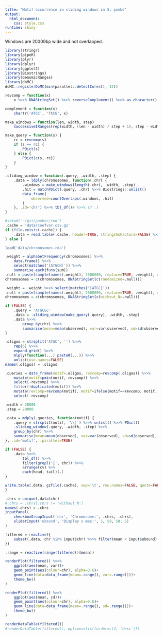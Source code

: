 ```yaml
---
title: "Motif occurrence in sliding windows in S. pombe"
output:
  html_document:
    css: style.css
runtime: shiny
---
```


Windows are 20000bp wide and not overlapped.

```r
library(stringr)
library(pipeR)
library(plyr)
library(dplyr)
library(ggplot2)
library(Biostrings)
library(GenomicRanges)
library(doMC)
doMC::registerDoMC(min(parallel::detectCores(), 12))
```

```r
revcomp = function(x)
    x %>>% DNAStringSet() %>>% reverseComplement() %>>% as.character()

complement = function(x)
    chartr('ATGC', 'TACG', x)

make_windows = function(len, width, step)
    successiveIRanges(rep(width, (len - width) / step + 1), step - width)

make_query = function(s) {
    rc = revcomp(s)
    if (s == rc) {
        PDict(s)
    } else {
        PDict(c(s, rc))
    }
}

.sliding_window = function(.query, .width, .step) {
    .data = ldply(chromosomes, function(.chr) {
        .windows = make_windows(length(.chr), .width, .step)
        .hit = matchPDict(.query, .chr) %>>% Biostrings::unlist()
        data.frame(
            observed=countOverlaps(.windows, .hit)
        )
    }, .id='chr') %>>% tbl_df()# %>>% (? .)
}
```

```r
#setwd('~/git/pomber/rmd')
.cache = 'data/coefvar.csv.gz'
if (file.exists(.cache)) {
    .data = read.table(.cache, header=TRUE, stringsAsFactors=FALSE) %>>% tbl_df()
} else {

load('data/chromosomes.rda')

.weight = alphabetFrequency(chromosomes) %>>%
    data.frame() %>>%
    select(matches('[ATGCN]')) %>>%
    summarise_each(funs(sum))
.null = paste(sample(names(.weight), 2000000, replace=TRUE, .weight), collapse='')
chromosomes = c(chromosomes, DNAStringSet(c(randomized=.null)))

.weight = .weight %>>% select(matches('[ATGC]'))
.null = paste(sample(names(.weight), 2000000, replace=TRUE, .weight), collapse='')
chromosomes = c(chromosomes, DNAStringSet(c(without_N=.null)))

if (FALSE) {
    .query = 'ATGCGC'
    .data = .sliding_window(make_query(.query), .width, .step)
    .data %>>%
        group_by(chr) %>>%
        summarise(mean=mean(observed), var=var(ovserved), sd=sd(observed), vm_ratio=var/mean, cv=sd/mean)
}

.oligos = strsplit('ATGC', '') %>>%
    rep(6) %>>%
    expand.grid() %>>%
    mlply(function(...) paste0(...)) %>>%
    unlist(use.names=FALSE)
names(.oligos) = .oligos

.queries = data_frame(motif=.oligos, revcomp=revcomp(.oligos)) %>>%
    mutate(motif=pmin(motif, revcomp)) %>>%
    select(-revcomp) %>>%
    filter(!duplicated(motif)) %>>%
    mutate(revcomp=revcomp(motif), motif=ifelse(motif==revcomp, motif, paste(motif, revcomp, sep='|'))) %>>%
    select(-revcomp)

.width = 20000
.step = 20000

.data = mdply(.queries, function(motif) {
    .query = strsplit(motif, '\\|') %>>% unlist() %>>% PDict()
    .sliding_window(.query, .width, .step) %>>%
    group_by(chr) %>>%
    summarise(mean=mean(observed), var=var(observed), sd=sd(observed), vm_ratio=var/mean, cv=sd/mean)
}, .id='motif', .parallel=TRUE)

if (FALSE) {
    .data %>>%
        tbl_df() %>>%
        filter(grepl('I', chr)) %>>%
        arrange(cv) %>%
        each(head, tail)(.)
}

write.table(.data, gzfile(.cache), sep='\t', row.names=FALSE, quote=FALSE)
}
```

```r
.chrs = unique(.data$chr)
#.chrs = .chrs[.chrs != 'without_N']
names(.chrs) = .chrs
inputPanel(
    checkboxGroupInput('chr', 'Chromosome:', .chrs, .chrs),
    sliderInput('ubound', 'Display x max:', 5, 50, 50, 5)
)
```

```r
filtered = reactive({
    subset(.data, chr %in% input$chr) %>>% filter(mean < input$ubound)
})

.range = reactive(range(filtered()$mean))

renderPlot(filtered() %>>%
    ggplot(aes(mean, var))+
    geom_point(aes(colour=chr), alpha=0.6)+
    geom_line(data=data_frame(mean=.range(), var=.range()))+
    theme_bw()
)

renderPlot(filtered() %>>%
    ggplot(aes(mean, sd))+
    geom_point(aes(colour=chr), alpha=0.6)+
    geom_line(data=data_frame(mean=.range(), sd=.range()))+
    theme_bw()
)

renderDataTable(filtered())
#renderDataTable(filtered(), options=list(order=c(4, 'desc')))
```
